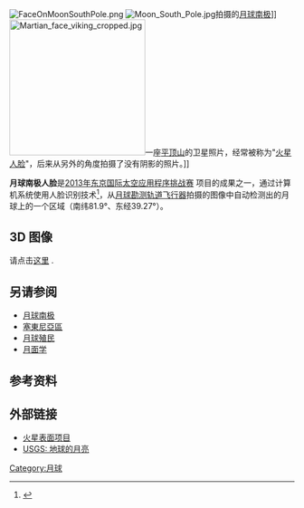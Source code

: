 [[Image:FaceOnMoonSouthPole.png|thumbnail]]
[[Image:Moon_South_Pole.jpg|thumbnail]]拍摄的[[月球南极|月球南极]]]]
[[Image:Martian_face_viking_cropped.jpg|240px]]一座[[平顶山|平顶山]]的卫星照片，经常被称为"[[塞东尼亚区|火星人脸]]"，后来从另外的角度拍摄了没有阴影的照片。]]

'''月球南极人脸'''是[http://spaceappstokyo.tumblr.com/ 2013年东京国际太空应用程序挑战赛] {{Wayback|url=http://spaceappstokyo.tumblr.com/|date=20191209050050}}项目的成果之一，通过计算机系统使用人脸识别技术<ref>{{Cite book|chapter=A Face-Like Structure Detection on Planet and Satellite Surfaces Using Image Processing|last3=Sasao|editor-first=Dennis|last8=Yamamoto|first8=Hiroyuki|last7=Iida|first7=Satoshi|last6=Yamamoto|first6=Mitsuo|last5=Narabu|first5=Takayuki|last4=Seki|first4=Hal|first3=Kazuhiro|title=Advances in Computer Entertainment|last2=Takasu|first2=Masakazu|last=Kurihara|first=Kazutaka|doi=10.1007/978-3-319-03161-3_54|volume=8253|pages=564–567|isbn=978-3-319-03160-6|location=Cham|date=2013|publisher=Springer International Publishing|url=http://link.springer.com/10.1007/978-3-319-03161-3_54|editor-last=Reidsma|arxiv=1306.3032}}</ref>，从[[月球勘测轨道飞行器|月球勘测轨道飞行器]]拍摄的图像中自动检测出的月球上的一个区域（南纬81.9°、东经39.27°）。

==3D 图像==
请点击[http://target.lroc.asu.edu/qm3d/o2w_3d_617653310_153_220_205_44_0/ 这里] {{Wayback|url=http://target.lroc.asu.edu/qm3d/o2w_3d_617653310_153_220_205_44_0/|date=20151106152324}}.

==另请参阅==
* [[月球南极|月球南极]]
* [[塞東尼亞區|塞東尼亞區]]
* [[月球殖民|月球殖民]]
* [[月面学|月面学]]

==参考资料==
{{reflist}}

==外部链接==
* [http://marproject.org/ 火星表面项目] {{Wayback|url=http://marproject.org/|date=20210119202755}}
* [http://astrogeology.usgs.gov/SolarSystem/Earth/Moon/ USGS: 地球的月亮] {{Wayback|url=http://astrogeology.usgs.gov/SolarSystem/Earth/Moon/|date=20111102161816}}
{{月球}}
{{Moon-stub}}
[[Category:月球|Category:月球]]